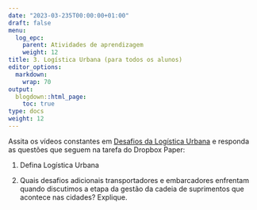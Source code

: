 ```yaml
---
date: "2023-03-235T00:00:00+01:00"
draft: false
menu:
  log_epc:
    parent: Atividades de aprendizagem
    weight: 12
title: 3. Logística Urbana (para todos os alunos)
editor_options: 
  markdown: 
    wrap: 70
output: 
  blogdown::html_page:
    toc: true
type: docs
weight: 12
---
```



Assita os vídeos constantes em [Desafios da Logística Urbana](https://www.places.education/cursos/log_all/log_urb/) e responda as questões que seguem na tarefa do Dropbox Paper:

1. Defina Logística Urbana

2. Quais desafios adicionais transportadores e embarcadores enfrentam quando discutimos a etapa da gestão da cadeia de suprimentos que acontece nas cidades? Explique. 

